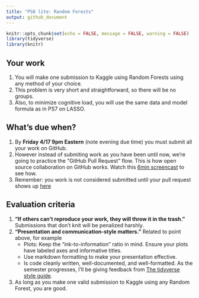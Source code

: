 ```yaml
---
title: "PS8 lite: Random Forests"
output: github_document
---
```


```r
knitr::opts_chunk$set(echo = FALSE, message = FALSE, warning = FALSE)
library(tidyverse)
library(knitr)
```


## Your work

1. You will make one submission to Kaggle using Random Forests using any method of your choice.
1. This problem is very short and straightforward, so there will be no groups. 
1. Also, to minimize cognitive load, you will use the same data and model formula as in PS7 on LASSO.


## What's due when?

1. By **Friday 4/17 9pm Eastern** (note evening due time) you must submit all your work on GitHub.
1. However instead of submiting work as you have been until now, we're going to practice the "GitHub Pull Request" flow. This is how open source collaboration on GitHub works. Watch this [6min screencast](https://www.loom.com/share/88b00641608f49bab411d06903303355) to see how.
1. Remember: you work is not considered submitted until your pull request shows up [here](https://github.com/293-2020-01-Fall/PS8lite/pulls)


## Evaluation criteria


1. **"If others can't reproduce your work, they will throw it in the trash."** Submissions that don't knit will be penalized harshly. 
1. **"Presentation and communication-style matters."** Related to point above, for example
    + Plots: Keep the "ink-to-information" ratio in mind. Ensure your plots have labeled axes and informative titles.
    + Use markdown formatting to make your presentation effective.
    + Is code cleanly written, well-documented, and well-formatted. As the semester progresses, I'll be giving feedback from [The tidyverse style guide](https://style.tidyverse.org/).
1. As long as you make one valid submission to Kaggle using any Random Forest, you are good. 
